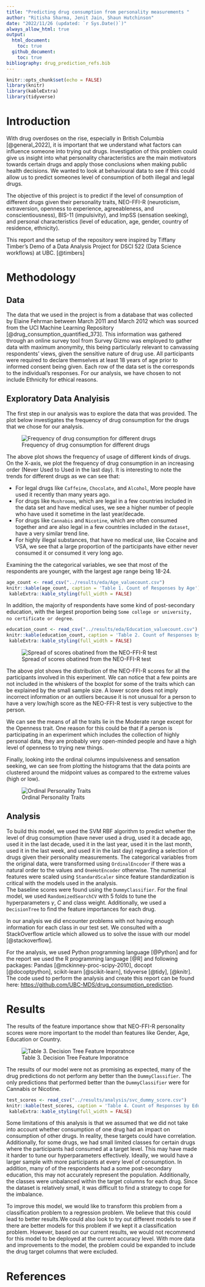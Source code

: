 ```yaml
---
title: "Predicting drug consumption from personality measurements "
author: "Ritisha Sharma, Jenit Jain, Shaun Hutchinson"
date: "2022/11/26 (updated: `r Sys.Date()`)"
always_allow_html: true
output: 
  html_document:
    toc: true
  github_document:
    toc: true
bibliography: drug_prediction_refs.bib
---
```


```r
knitr::opts_chunk$set(echo = FALSE)
library(knitr)
library(kableExtra)
library(tidyverse)
```

# Introduction
With drug overdoses on the rise, especially in British Columbia [@general_2022], it is important that we understand what factors can influence someone into trying out drugs. Investigation of this problem could give us insight into what personality characteristics are the main motivators towards certain drugs and apply those conclusions when making public health decisions. We wanted to look at behavioural data to see if this could allow us to predict someones level of consumption of both illegal and legal drugs. 

The objective of this project is to predict if the level of consumption of different drugs given their personality traits, NEO-FFI-R (neuroticism, extraversion, openness to experience, agreeableness, and conscientiousness), BIS-11 (impulsivity), and ImpSS (sensation seeking), and personal characteristics (level of education, age, gender, country of residence, ethnicity).

This report and the setup of the repository were inspired by Tiffany Timber's Demo of a Data Analysis Project for DSCI 522 (Data Science workflows) at UBC. [@timbers]

# Methodology

## Data

The data that we used in the project is from a database that was collected by Elaine Fehrman between March 2011 and March 2012 which was sourced from  the UCI Machine Learning Repository [@drug_consumption_quantified_373]. This information was gathered through an online survey tool from Survey Gizmo was employed to gather data with maximum anonymity, this being particularly relevant to canvassing respondents' views, given the sensitive nature of drug use. All participants were required to declare themselves at least 18 years of age prior to informed consent being given. Each row of the data set is the corresponds to the individual's responses. For our analysis, we have chosen to not include Ethnicity for ethical reasons. 

## Exploratory Data Analyisis

The first step in our analysis was to explore the data that was provided. The plot below investigates the frequency of drug consumption for the drugs that we chose for our analysis.

![Frequency of drug consumption for different drugs](../results/eda/drug_frequency.png)

The above plot shows the frequency of usage of different kinds of drugs. On the X-axis, we plot the frequency of drug consumption in an increasing order (Never Used to Used in the last day). It is interesting to note the trends for different drugs as we can see that:

-   For legal drugs like `Caffeine`, `Chocolate`, and `Alcohol`, More people have used it recently than many years ago.
-   For drugs like `Mushrooms`, which are legal in a few countries included in the data set and have medical uses, we see a higher number of people who have used it sometime in the last year/decade.
-   For drugs like `Cannabis` and `Nicotine`, which are often consumed together and are also legal in a few countries included in the `dataset`, have a very similar trend line.
-   For highly illegal substances, that have no medical use, like Cocaine and VSA, we see that a large proportion of the participants have either never consumed it or consumed it very long ago.

Examining the the categorical variables, we see that most of the respondents are younger, with the largest age range being 18-24.

```r
age_count <- read_csv("../results/eda/Age_valuecount.csv")
knitr::kable(age_count, caption = 'Table 1. Count of Responses by Age') |>
 kableExtra::kable_styling(full_width = FALSE)
```

In addition, the majority of respondents have some kind of post-secondary education, with the largest proportion being `Some college or university, no certificate or degree`.

```r
education_count <- read_csv("../results/eda/Education_valuecount.csv")
knitr::kable(education_count, caption = 'Table 2. Count of Responses by Education Level') |>
 kableExtra::kable_styling(full_width = FALSE)
```

![Spread of scores obatined from the NEO-FFI-R test](../results/eda/personality_chart.png)

The above plot shows the distribution of the NEO-FFI-R scores for all the participants involved in this experiment. We can notice that a few points are not included in the whiskers of the boxplot for some of the traits which can be explained by the small sample size. A lower score does not imply incorrect information or an outliers because it is not unusual for a person to have a very low/high score as the NEO-FFI-R test is very subjective to the person.

We can see the means of all the traits lie in the Moderate range except for the Openness trait. One reason for this could be that if a person is participating in an experiment which includes the collection of highly personal data, they are probably very open-minded people and have a high level of openness to trying new things.

Finally, looking into the ordinal columns impulsiveness and sensation seeking, we can see from plotting the histograms that the data points are clustered around the midpoint values as compared to the extreme values (high or low).

![Ordinal Personality Traits](../results/eda/numerical_bars.png)

## Analysis

To build this model, we used the SVM RBF algorithm to predict whether the level of drug consumption (have never used a drug, used it a decade ago, used it in the last decade, used it in the last year, used it in the last month, used it in the last week, and used it in the last day) regarding a selection of drugs given their personality measurements. The categorical variables from the original data, were transformed using `OrdinalEncoder` if there was a natural order to the values and `OneHotEncoder` otherwise. The numerical features were scaled using `StandardScaler` since feature standardization is critical with the models used in the analysis.\
The baseline scores were found using the `DummyClassifier`. For the final model, we used `RandomizedSearchCV` with 5 folds to tune the hyperparameters $\gamma$, $C$ and class weight. Additionally, we used a `DecisionTree` to find the feature importances for each drug.

In our analysis we did encounter problems with not having enough information for each class in our test set. We consulted with a StackOverflow article which allowed us to solve the issue with our model [@stackoverflow].

For the analysis, we used Python programming language [@Python] and for the report we used the R programming language [@R] and following packages: Pandas [@mckinney-proc-scipy-2010], docopt [@docoptpython], scikit-learn [@scikit-learn], tidyverse [@tidy], [@knitr]. The code used to perform the analysis and create this report can be found here: <https://github.com/UBC-MDS/drug_consumption_prediction>.

# Results

The results of the feature importance show that NEO-FFI-R personality scores were more important to the model than features like Gender, Age, Education or Country.

![Table 3. Decision Tree Feature Imporatnce](../results/analysis/feature_importances.png)

The results of our model were not as promising as expected, many of the drug predictions do not perform any better than the `DummyClassifier`. The only predictions that performed better than the `DummyClassifier` were for Cannabis or Nicotine.

```r
test_scores <- read_csv("../results/analysis/svc_dummy_score.csv")
knitr::kable(test_scores, caption = 'Table 4. Count of Responses by Education Level') |>
 kableExtra::kable_styling(full_width = FALSE)
```

Some limitations of this analysis is that we assumed that we did not take into account whether consumption of one drug had an impact on consumption of other drugs. In reality, these targets could have correlation. Additionally, for some drugs, we had small limited classes for certain drugs where the participants had consumed at a target level. This may have made it harder to tune our hyperparameters effectively. Ideally, we would have a larger sample with more participants at every level of consumption. In addition, many of of the respondents had a some post-secondary education, this may not accurately represent the population. Additionally, the classes were unbalanced within the target columns for each drug. Since the dataset is relatively small, it was difficult to find a strategy to cope for the imbalance. 

To improve this model, we would like to transform this problem from a classification problem to a regression problem. We believe that this could lead to better results.We could also look to try out different models to see if there are better models for this problem if we kept it a classification problem. However, based on our current results, we would not recommend for this model to be deployed at the current accuracy level. With more data and improvements to the model, the problem could be expanded to include the drug target columns that were excluded. 

# References
